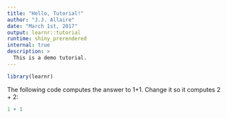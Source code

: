 ```yaml
---
title: "Hello, Tutorial!"
author: "J.J. Allaire"
date: "March 1st, 2017"
output: learnr::tutorial
runtime: shiny_prerendered
internal: true
description: >
  This is a demo tutorial.
---
```


```r
library(learnr)
```
    
The following code computes the answer to 1+1. Change it so it computes 2 + 2:
    
```r
1 + 1
```

